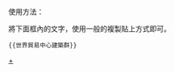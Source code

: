 {{Navbox
|name  =世界貿易中心建築群
|state =uncollapsed
|image=
|title = [[世界贸易中心|<span style="color: #FFFFFF;">世界貿易中心建築群</span>]]
|titlestyle = background:{{Navbox Musical artist/color|#002868}};color:#ffffff;
|groupstyle = background:#002868;
|bodyclass = hlist

|list1 =
* [[世界貿易中心一號大樓|一號大樓]]
* [[世界貿易中心二號大樓|二號大樓]]
* [[世界貿易中心三號大樓|三號大樓]]
* [[世界貿易中心四號大樓|四號大樓]]
* [[世界貿易中心五號大樓|五號大樓]]
* <s>[[世界貿易中心六號大樓|六號大樓]]</s>
* [[世界貿易中心七號大樓|七號大樓]]
* [[九一一國家紀念博物館|九一一事件紀念博物館]]
* [[世界貿易中心車站 (PATH)|轉運站]] 

|below =[[九一一襲擊事件]]
|belowstyle = background:#FFFFFF;color:F00000;
}}<noinclude>
;使用方法：
將下面框內的文字，使用一般的複製貼上方式即可。
<pre>{{世界貿易中心建築群}}</pre>
[[Category:世界貿易中心 (紐約)|+]]
</noinclude>